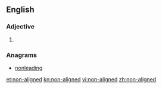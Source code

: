 ==English==

===Adjective===
{{en-adj|pos=[[non]]-[[aligned]]}}

# {{alternative spelling of|[[nonaligned]]}}

===Anagrams===
* [[nonleading#English|nonleading]]

[[et:non-aligned]]
[[kn:non-aligned]]
[[vi:non-aligned]]
[[zh:non-aligned]]